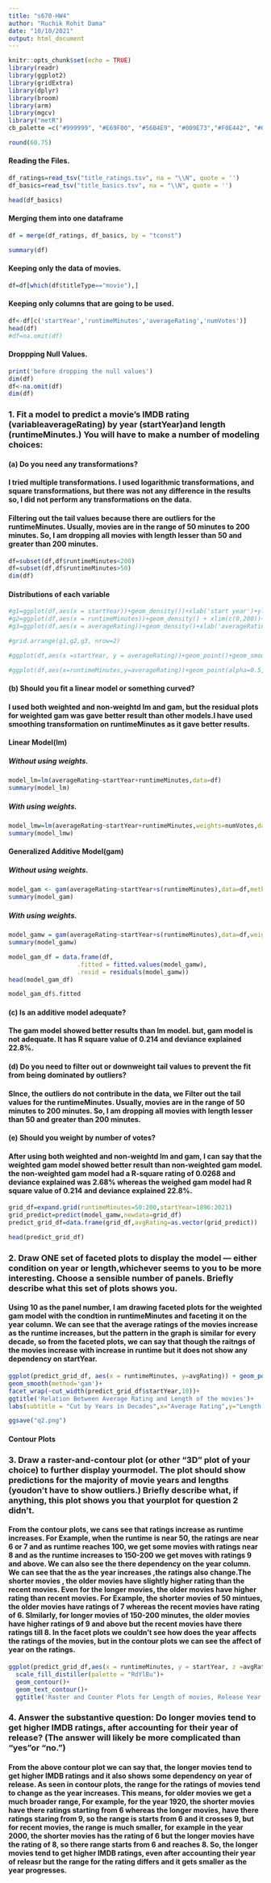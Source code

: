 ---
title: "s670-HW4"
author: "Ruchik Rohit Dama"
date: "10/10/2021"
output: html_document
---

```{r setup, include=FALSE}
knitr::opts_chunk$set(echo = TRUE)
library(readr)
library(ggplot2)
library(gridExtra)
library(dplyr)
library(broom)
library(arm)
library(mgcv)
library("metR")
cb_palette =c("#999999", "#E69F00", "#56B4E9", "#009E73","#F0E442", "#0072B2", "#D55E00", "#CA7")
```

```{r}
round(60.75)
```


#### Reading the Files.

```{r cars}
df_ratings=read_tsv("title_ratings.tsv", na = "\\N", quote = '')
df_basics=read_tsv("title_basics.tsv", na = "\\N", quote = '')
```

```{r}
head(df_basics)
```

#### Merging them into one dataframe

```{r}
df = merge(df_ratings, df_basics, by = "tconst")
```
```{r}
summary(df)
```
#### Keeping only the data of movies.

```{r}
df=df[which(df$titleType=="movie"),]
```

#### Keeping only columns that are going to be used.

```{r}
df<-df[c('startYear','runtimeMinutes','averageRating','numVotes')]
head(df)
#df=na.omit(df)
```

#### Droppping Null Values.

```{r}
print('before dropping the null values')
dim(df)
df<-na.omit(df)
dim(df)
```



### 1.  Fit a model to predict a movie’s IMDB rating (variableaverageRating) by year (startYear)and length (runtimeMinutes.)  You will have to make a number of modeling choices:

#### (a)  Do you need any transformations?
####  I tried multiple transformations. I used logarithmic transformations, and square transformations, but there was not any difference in the results so, I did not perform any transformations on the data.


#### Filtering out the tail values because there are outliers for the runtimeMinutes. Usually, movies are in the range of 50 minutes to 200 minutes. So, I am dropping all movies with length lesser than 50 and greater than 200 minutes.


```{r}
df=subset(df,df$runtimeMinutes<200)
df=subset(df,df$runtimeMinutes>50)
dim(df)
```
#### Distributions of each variable 
```{r}
#g1=ggplot(df,aes(x = startYear))+geom_density())+xlab('start year')+ylab('count')+ggtitle('Year distribution')
#g2=ggplot(df,aes(x = runtimeMinutes))+geom_density() + xlim(c(0,200))+xlab('runtime')+ylab('Count')+xlim(50,200)+ggtitle('runtime distribution')
#g3=ggplot(df,aes(x = averageRating))+geom_density()+xlab('averageRating')+ylab('count')+ggtitle('averageRating distribution')

#grid.arrange(g1,g2,g3, nrow=2)
```

```{r}
#ggplot(df,aes(x =startYear, y = averageRating))+geom_point()+geom_smooth(method="gam")+facet_wrap(~cut_number(runtimeMinutes,10))

```
```{r}
#ggplot(df,aes(x=runtimeMinutes,y=averageRating))+geom_point(alpha=0.5,size=0.3)+facet_wrap(~cut_width(df$startYear,10))+geom_smooth(method='gam',se=FALSE)+ggtitle('AverageRating vs RuntimeMinutes')+labs(subtitle = "Cut by #Years in Decades")

```


#### (b)  Should you fit a linear model or something curved?
####  I used both weighted and non-weightd lm and gam, but the residual plots for weighted gam was  gave better result than other models.I have used smoothing transformation on runtimeMinutes as it gave better results.

#### Linear Model(lm)

##### Without using weights.

```{r}
model_lm=lm(averageRating~startYear+runtimeMinutes,data=df)
summary(model_lm)
```

##### With using weights.

```{r}
model_lmw=lm(averageRating~startYear+runtimeMinutes,weights=numVotes,data=df)
summary(model_lmw)
```

#### Generalized Additive Model(gam)

##### Without using weights.

```{r}
model_gam <- gam(averageRating~startYear+s(runtimeMinutes),data=df,method='REML')
summary(model_gam)
```
##### With using weights.

```{r}
model_gamw = gam(averageRating~startYear+s(runtimeMinutes),data=df,weights=numVotes,method='REML')
summary(model_gamw)
```


```{r}
model_gam_df = data.frame(df,
                   .fitted = fitted.values(model_gamw),
                   .resid = residuals(model_gamw))
head(model_gam_df)
```
```{r}
model_gam_df$.fitted
```





#### (c)  Is an additive model adequate?
####  The gam model showed better results than lm model. but, gam model is not adequate. It has R square value of 0.214 and deviance explained 22.8%.

#### (d) Do you need to filter out or downweight tail values to prevent the fit from being dominated by outliers?
#### SInce, the outliers do not contribute in the data, we Filter out the tail values for the runtimeMinutes. Usually, movies are in the range of 50 minutes to 200 minutes. So, I am dropping all movies with length lesser than 50 and greater than 200 minutes.

#### (e) Should you weight by number of votes?
#### After using both weighted and non-weightd lm and gam, I can say that the weighted gam model showed better result than non-weighted gam model. the non-weighted gam model had a R-square rating of 0.0268 and deviance explained was 2.68% whereas the weighed gam model had  R square value of 0.214 and deviance explained 22.8%.





```{r}
grid_df=expand.grid(runtimeMinutes=50:200,startYear=1896:2021)
grid_predict=predict(model_gamw,newdata=grid_df)
predict_grid_df=data.frame(grid_df,avgRating=as.vector(grid_predict))

```

```{r}
head(predict_grid_df)
```


### 2.  Draw ONE set of faceted plots to display the model — either condition on year or length,whichever seems to you to be more interesting.  Choose a sensible number of panels.  Briefly describe what this set of plots shows you.
#### Using 10 as the panel number, I am drawing faceted plots for the weighted gam model with the condtion in runtimeMinutes and faceting it on the year column. We can see that the average ratings of the movies increase as the runtime increases, but the pattern in the graph is similar for every decade, so from the faceted plots, we can say that though the raitngs of the movies increase with increase in runtime but it does not show any dependency on startYear.


```{r}
ggplot(predict_grid_df, aes(x = runtimeMinutes, y=avgRating)) + geom_point()+
geom_smooth(method='gam')+
facet_wrap(~cut_width(predict_grid_df$startYear,10))+
ggtitle('Relation Between Average Rating and Length of the movies')+
labs(subtitle = "Cut by Years in Decades",x="Average Rating",y="Length of the movies")
```
```{r}
ggsave("q2.png")
```


#### Contour Plots

### 3.  Draw a raster-and-contour plot (or other “3D” plot of your choice) to further display yourmodel.  The plot should show predictions for the majority of movie years and lengths (youdon’t have to show outliers.)  Briefly describe what, if anything, this plot shows you that yourplot for question 2 didn’t.

#### From the contour plots, we cans see that ratings increase as runtime increases. For Example, when the runtime is near 50, the ratings are near 6 or 7 and as runtime reaches 100, we get some movies with ratings near 8 and as the runtime increases to 150-200 we get moves with ratings 9 and above. We can also see the there dependency on the year column. We can see that the as the year increases ,the ratings also change.The shorter movies , the older movies have slightly higher rating than the recent movies. Even for the longer movies, the older movies have higher rating than recent movies. For Example, the shorter movies of 50 mintues, the older movies have ratings of 7 whereas the recent movies have rating of 6. SImilarly, for longer movies of 150-200 minutes, the older movies have higher ratings of 9 and above but the recent movies have there ratings till 8. In the facet plots we couldn't see how does the year affects the ratings of the movies, but in the contour plots we can see the affect of year on the ratings.

```{r,fig.height=7,fig.width=12}
ggplot(predict_grid_df,aes(x = runtimeMinutes, y = startYear, z =avgRating,fill=avgRating))+geom_raster()+
  scale_fill_distiller(palette = "RdYlBu")+ 
  geom_contour()+
  geom_text_contour()+
  ggtitle('Raster and Counter Plots for Length of movies, Release Year and Average Rating')
```

### 4.  Answer the substantive question:  Do longer movies tend to get higher IMDB ratings, after accounting for their year of release?  (The answer will likely be more complicated than “yes”or “no.”)
#### From the above contour plot we can say that, the longer movies tend to get higher IMDB ratings and it also shows some dependency on year of release. As seen in contour plots, the range for the ratings of movies tend to change as the year increases. This means, for older movies we get a much broader range, For example, for the year 1920, the shorter movies have there ratings starting from 6 whereas the longer movies, have there ratings staring from 9, so the range is starts from 6 and it crosses 9, but for recent movies, the range is much smaller, for example in the year 2000, the shorter movies has the rating of 6 but the longer movies have the rating of 8, so there range starts from 6 and reaches 8. So, the longer movies tend to get higher IMDB ratings, even after accounting their year of releasr but the range for the rating differs and it gets smaller as the year progresses.

